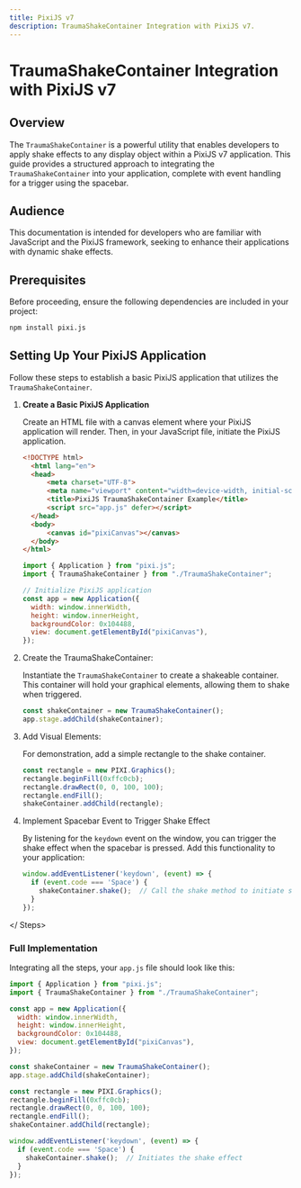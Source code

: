 ```yaml
---
title: PixiJS v7
description: TraumaShakeContainer Integration with PixiJS v7.
---
```


# TraumaShakeContainer Integration with PixiJS v7

## Overview

The `TraumaShakeContainer` is a powerful utility that enables developers to apply shake effects to any display object within a PixiJS v7 application. This guide provides a structured approach to integrating the `TraumaShakeContainer` into your application, complete with event handling for a trigger using the spacebar.

## Audience

This documentation is intended for developers who are familiar with JavaScript and the PixiJS framework, seeking to enhance their applications with dynamic shake effects.

## Prerequisites

Before proceeding, ensure the following dependencies are included in your project:

```bash
npm install pixi.js
```

## Setting Up Your PixiJS Application

Follow these steps to establish a basic PixiJS application that utilizes the `TraumaShakeContainer`.


<Steps>

1. **Create a Basic PixiJS Application**

   Create an HTML file with a canvas element where your PixiJS application will render. Then, in your JavaScript file, initiate the PixiJS application.

   ```html
   <!DOCTYPE html>
     <html lang="en">
     <head>
         <meta charset="UTF-8">
         <meta name="viewport" content="width=device-width, initial-scale=1.0">
         <title>PixiJS TraumaShakeContainer Example</title>
         <script src="app.js" defer></script>
     </head>
     <body>
         <canvas id="pixiCanvas"></canvas>
     </body>
   </html>
   ```

   ```javascript
   import { Application } from "pixi.js";
   import { TraumaShakeContainer } from "./TraumaShakeContainer";

   // Initialize PixiJS application
   const app = new Application({
     width: window.innerWidth,
     height: window.innerHeight,
     backgroundColor: 0x104488,
     view: document.getElementById("pixiCanvas"),
   });
   ```

2. Create the TraumaShakeContainer:

   Instantiate the `TraumaShakeContainer` to create a shakeable container. This container will hold your graphical elements, allowing them to shake when triggered.

   ```javascript
   const shakeContainer = new TraumaShakeContainer();
   app.stage.addChild(shakeContainer);
   ```

3. Add Visual Elements:

   For demonstration, add a simple rectangle to the shake container.

   ```javascript
   const rectangle = new PIXI.Graphics();
   rectangle.beginFill(0xffc0cb);
   rectangle.drawRect(0, 0, 100, 100);
   rectangle.endFill();
   shakeContainer.addChild(rectangle);
   ```

4. Implement Spacebar Event to Trigger Shake Effect

   By listening for the `keydown` event on the window, you can trigger the shake effect when the spacebar is pressed. Add this functionality to your application:

   ```javascript
   window.addEventListener('keydown', (event) => {
     if (event.code === 'Space') {
       shakeContainer.shake();  // Call the shake method to initiate shaking
     }
   });
   ```

</ Steps>

### Full Implementation

Integrating all the steps, your `app.js` file should look like this:

```javascript
import { Application } from "pixi.js";
import { TraumaShakeContainer } from "./TraumaShakeContainer";

const app = new Application({
  width: window.innerWidth,
  height: window.innerHeight,
  backgroundColor: 0x104488,
  view: document.getElementById("pixiCanvas"),
});

const shakeContainer = new TraumaShakeContainer();
app.stage.addChild(shakeContainer);

const rectangle = new PIXI.Graphics();
rectangle.beginFill(0xffc0cb);
rectangle.drawRect(0, 0, 100, 100);
rectangle.endFill();
shakeContainer.addChild(rectangle);

window.addEventListener('keydown', (event) => {
  if (event.code === 'Space') {
    shakeContainer.shake();  // Initiates the shake effect
  }
});
```